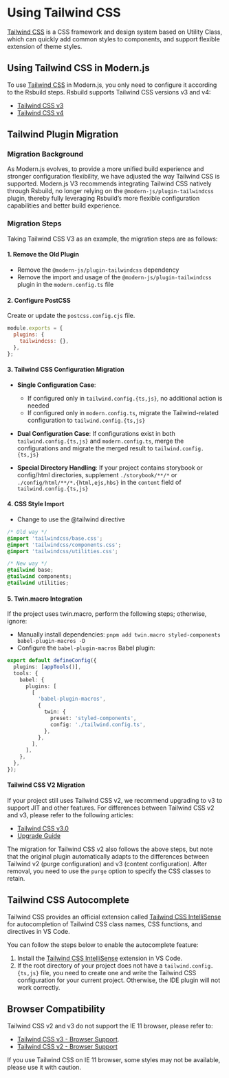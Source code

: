 # Using Tailwind CSS

[Tailwind CSS](https://tailwindcss.com/) is a CSS framework and design system based on Utility Class, which can quickly add common styles to components, and support flexible extension of theme styles.

## Using Tailwind CSS in Modern.js

To use [Tailwind CSS](https://tailwindcss.com/) in Modern.js, you only need to configure it according to the Rsbuild steps. Rsbuild supports Tailwind CSS versions v3 and v4:

- [Tailwind CSS v3](https://rsbuild.rs/zh/guide/styling/tailwindcss-v3#tailwind-css-v3)
- [Tailwind CSS v4](https://rsbuild.rs/zh/guide/styling/tailwindcss)

## Tailwind Plugin Migration

### Migration Background

As Modern.js evolves, to provide a more unified build experience and stronger configuration flexibility, we have adjusted the way Tailwind CSS is supported. Modern.js V3 recommends integrating Tailwind CSS natively through Rsbuild, no longer relying on the `@modern-js/plugin-tailwindcss` plugin, thereby fully leveraging Rsbuild’s more flexible configuration capabilities and better build experience.

### Migration Steps

Taking Tailwind CSS V3 as an example, the migration steps are as follows:

#### 1. Remove the Old Plugin

- Remove the `@modern-js/plugin-tailwindcss` dependency
- Remove the import and usage of the `@modern-js/plugin-tailwindcss` plugin in the `modern.config.ts` file

#### 2. Configure PostCSS

Create or update the `postcss.config.cjs` file.

```js title="postcss.config.cjs"
module.exports = {
  plugins: {
    tailwindcss: {},
  },
};
```

#### 3. Tailwind CSS Configuration Migration

- **Single Configuration Case**:

  - If configured only in `tailwind.config.{ts,js}`, no additional action is needed
  - If configured only in `modern.config.ts`, migrate the Tailwind-related configuration to `tailwind.config.{ts,js}`

- **Dual Configuration Case**: If configurations exist in both `tailwind.config.{ts,js}` and `modern.config.ts`, merge the configurations and migrate the merged result to `tailwind.config.{ts,js}`

- **Special Directory Handling**: If your project contains storybook or config/html directories, supplement `./storybook/**/*` or `./config/html/**/*.{html,ejs,hbs}` in the `content` field of `tailwind.config.{ts,js}`

#### 4. CSS Style Import

- Change to use the @tailwind directive

```css
/* Old way */
@import 'tailwindcss/base.css';
@import 'tailwindcss/components.css';
@import 'tailwindcss/utilities.css';

/* New way */
@tailwind base;
@tailwind components;
@tailwind utilities;
```

#### 5. Twin.macro Integration

If the project uses twin.macro, perform the following steps; otherwise, ignore:

- Manually install dependencies: `pnpm add twin.macro styled-components babel-plugin-macros -D`
- Configure the `babel-plugin-macros` Babel plugin:

```ts title="modern.config.ts"
export default defineConfig({
  plugins: [appTools()],
  tools: {
    babel: {
      plugins: [
        [
          'babel-plugin-macros',
          {
            twin: {
              preset: 'styled-components',
              config: './tailwind.config.ts',
            },
          },
        ],
      ],
    },
  },
});
```

#### Tailwind CSS V2 Migration

If your project still uses Tailwind CSS v2, we recommend upgrading to v3 to support JIT and other features. For differences between Tailwind CSS v2 and v3, please refer to the following articles:

- [Tailwind CSS v3.0](https://tailwindcss.com/blog/tailwindcss-v3)
- [Upgrade Guide](https://v3.tailwindcss.com/docs/upgrade-guide)

The migration for Tailwind CSS v2 also follows the above steps, but note that the original plugin automatically adapts to the differences between Tailwind v2 (purge configuration) and v3 (content configuration). After removal, you need to use the `purge` option to specify the CSS classes to retain.

## Tailwind CSS Autocomplete

Tailwind CSS provides an official extension called [Tailwind CSS IntelliSense](https://github.com/tailwindlabs/tailwindcss-intellisense) for autocompletion of Tailwind CSS class names, CSS functions, and directives in VS Code.

You can follow the steps below to enable the autocomplete feature:

1. Install the [Tailwind CSS IntelliSense](https://github.com/tailwindlabs/tailwindcss-intellisense) extension in VS Code.
2. If the root directory of your project does not have a `tailwind.config.{ts,js}` file, you need to create one and write the Tailwind CSS configuration for your current project. Otherwise, the IDE plugin will not work correctly.

## Browser Compatibility

Tailwind CSS v2 and v3 do not support the IE 11 browser, please refer to:

- [Tailwind CSS v3 - Browser Support](https://tailwindcss.com/docs/browser-support).
- [Tailwind CSS v2 - Browser Support](https://v2.tailwindcss.com/docs/browser-support)

If you use Tailwind CSS on IE 11 browser, some styles may not be available, please use it with caution.
